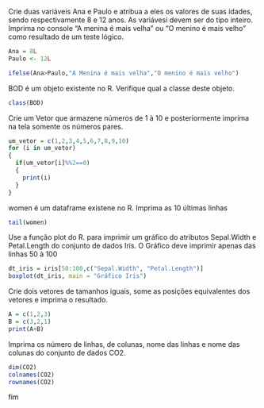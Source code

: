 
Crie duas variáveis Ana e Paulo e atribua a eles os valores de suas idades, sendo respectivamente 8 e 12 anos. As variávesi devem ser do tipo inteiro. Imprima no console "A menina é mais velha" ou "O menino é mais velho" como resultado de um teste lógico.

```{r}
Ana = 8L
Paulo <- 12L

ifelse(Ana>Paulo,"A Menina é mais velha","O menino é mais velho")
```

BOD é um objeto existente no R. Verifique qual a classe deste objeto.

```{r}
class(BOD)
```

Crie um Vetor que armazene números de 1 à 10 e posteriormente imprima na tela somente os números pares.

```{r}
um_vetor = c(1,2,3,4,5,6,7,8,9,10)
for (i in um_vetor)
{
  if(um_vetor[i]%%2==0)
  {
    print(i)
  }
}

```

women é um dataframe existene no R. Imprima as 10 últimas linhas

```{r}

tail(women)

```

Use a função plot do R. para imprimir um gráfico do atributos Sepal.Width e Petal.Length do conjunto de dados Iris. O Gráfico deve imprimir apenas das linhas 50 à 100

```{r}

dt_iris = iris[50:100,c("Sepal.Width", "Petal.Length")]
boxplot(dt_iris, main = "Gráfico Iris")
```

Crie dois vetores de tamanhos iguais, some as posições equivalentes dos vetores e imprima o resultado.

```{r}
A = c(1,2,3)
B = c(3,2,1)
print(A+B)
```

Imprima os número de linhas, de colunas, nome das linhas e nome das colunas do conjunto de dados CO2.

```{r}
dim(CO2)
colnames(CO2)
rownames(CO2)
```
fim